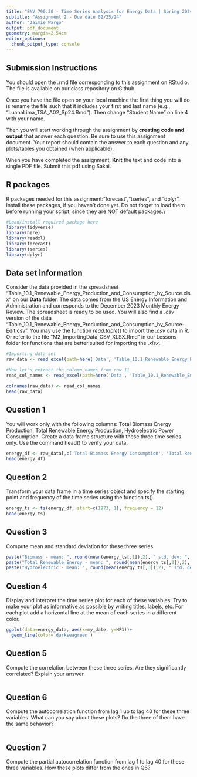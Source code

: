 ```yaml
---
title: "ENV 790.30 - Time Series Analysis for Energy Data | Spring 2024"
subtitle: "Assignment 2 - Due date 02/25/24"
author: "Jaimie Wargo"
output: pdf_document
geometry: margin=2.54cm
editor_options: 
  chunk_output_type: console
---
```


## Submission Instructions

You should open the .rmd file corresponding to this assignment on RStudio. The file is available on our class repository on Github.

Once you have the file open on your local machine the first thing you will do is rename the file such that it includes your first and last name (e.g., "LuanaLima_TSA_A02_Sp24.Rmd"). Then change "Student Name" on line 4 with your name.

Then you will start working through the assignment by **creating code and output** that answer each question. Be sure to use this assignment document. Your report should contain the answer to each question and any plots/tables you obtained (when applicable).

When you have completed the assignment, **Knit** the text and code into a single PDF file. Submit this pdf using Sakai.

## R packages

R packages needed for this assignment:"forecast","tseries", and "dplyr". Install these packages, if you haven't done yet. Do not forget to load them before running your script, since they are NOT default packages.\\

```r
#Load/install required package here
library(tidyverse)
library(here)
library(readxl)
library(forecast)
library(tseries)
library(dplyr)
```

## Data set information

Consider the data provided in the spreadsheet "Table_10.1_Renewable_Energy_Production_and_Consumption_by_Source.xlsx" on our **Data** folder. The data comes from the US Energy Information and Administration and corresponds to the December 2023 Monthly Energy Review. The spreadsheet is ready to be used. You will also find a $.csv$ version of the data "Table_10.1_Renewable_Energy_Production_and_Consumption_by_Source-Edit.csv". You may use the function $read.table()$ to import the $.csv$ data in R. Or refer to the file "M2_ImportingData_CSV_XLSX.Rmd" in our Lessons folder for functions that are better suited for importing the $.xlsx$.

```r
#Importing data set
raw_data <- read_excel(path=here('Data', 'Table_10.1_Renewable_Energy_Production_and_Consumption_by_Source.xlsx'),skip = 12, sheet="Monthly Data",col_names=FALSE) 

#Now let's extract the column names from row 11
read_col_names <- read_excel(path=here('Data', 'Table_10.1_Renewable_Energy_Production_and_Consumption_by_Source.xlsx'),skip = 10,n_max = 1, sheet="Monthly Data",col_names=FALSE) 

colnames(raw_data) <- read_col_names
head(raw_data)
```

## Question 1

You will work only with the following columns: Total Biomass Energy Production, Total Renewable Energy Production, Hydroelectric Power Consumption. Create a data frame structure with these three time series only. Use the command head() to verify your data.

```r
energy_df <- raw_data[,c('Total Biomass Energy Consumption', 'Total Renewable Energy Consumption', 'Hydroelectric Power Consumption')]
head(energy_df)
```

## Question 2

Transform your data frame in a time series object and specify the starting point and frequency of the time series using the function ts().

```r
energy_ts <- ts(energy_df, start=c(1973, 1), frequency = 12)
head(energy_ts)
```

## Question 3

Compute mean and standard deviation for these three series.

```r
paste("Biomass - mean: ", round(mean(energy_ts[,1]),2), " std. dev: ", round(sd(energy_ts[,1]),2))
paste("Total Renewable Energy - mean: ", round(mean(energy_ts[,2]),2), " std. dev: ", round(sd(energy_ts[,2]),2))
paste("Hydroelectric - mean: ", round(mean(energy_ts[,3]),2), " std. dev: ", round(sd(energy_ts[,3]),2))
```

## Question 4

Display and interpret the time series plot for each of these variables. Try to make your plot as informative as possible by writing titles, labels, etc. For each plot add a horizontal line at the mean of each series in a different color.

```r
ggplot(data=energy_data, aes(x=my_date, y=HP1))+
  geom_line(color='darkseagreen')
```

## Question 5

Compute the correlation between these three series. Are they significantly correlated? Explain your answer.

```r

```

## Question 6

Compute the autocorrelation function from lag 1 up to lag 40 for these three variables. What can you say about these plots? Do the three of them have the same behavior?

```r

```

## Question 7

Compute the partial autocorrelation function from lag 1 to lag 40 for these three variables. How these plots differ from the ones in Q6?

```r

```
